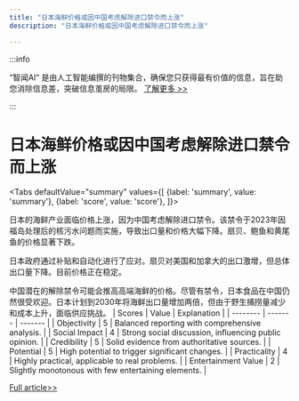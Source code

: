 ```yaml
---
title: "日本海鲜价格或因中国考虑解除进口禁令而上涨"
description: "日本海鲜价格或因中国考虑解除进口禁令而上涨"

---
```



:::info

“智闻AI“ 是由人工智能编撰的刊物集合，确保您只获得最有价值的信息，旨在助您消除信息差，突破信息茧房的局限。  [了解更多 >>](/)

:::

# 日本海鲜价格或因中国考虑解除进口禁令而上涨


<Tabs
	defaultValue="summary"
	values={[
	{label: 'summary', value: 'summary'},
	{label: 'score', value: 'score'},
]}>
<TabItem value="summary">


日本的海鲜产业面临价格上涨，因为中国考虑解除进口禁令。该禁令于2023年因福岛处理后的核污水问题而实施，导致出口量和价格大幅下降。扇贝、鲍鱼和黄尾鱼的价格显著下跌。

日本政府通过补贴和自动化进行了应对。扇贝对美国和加拿大的出口激增，但总体出口量下降。目前价格正在稳定。

中国潜在的解除禁令可能会推高高端海鲜的价格。尽管有禁令，日本食品在中国仍然很受欢迎。日本计划到2030年将海鲜出口量增加两倍，但由于野生捕捞量减少和成本上升，面临供应挑战。
</TabItem>
<TabItem value="score">
	| Scores     | Value   | Explanation |
	| -------- | ------- | ------- |
	| Objectivity  | 5    | Balanced reporting with comprehensive analysis.    |
	| Social Impact | 4     | Strong social discussion, influencing public opinion.    |
	| Credibility    | 5    | Solid evidence from authoritative sources.    |
	| Potential    | 5    | High potential to trigger significant changes.    |
	| Practicality    | 4    | Highly practical, applicable to real problems.    |
	| Entertainment Value    | 2    | Slightly monotonous with few entertaining elements.    |
</TabItem>
</Tabs>

[Full article>>](https://asia.nikkei.com/Business/Fisheries/Japan-seafood-prices-set-to-climb-as-China-eyes-lifting-import-ban)
